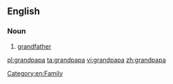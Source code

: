 {{also|grand-papa}}
==English==

===Noun===
{{en-noun}}

# [[grandfather]]

[[Category:en:Family]]

[[pl:grandpapa]]
[[ta:grandpapa]]
[[vi:grandpapa]]
[[zh:grandpapa]]